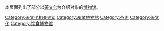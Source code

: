 本页面列出了部分以[[茶文化|茶文化]]为介绍对象的[[博物馆|博物馆]]。
[[Category:茶文化相关建筑|Category:茶文化相关建筑]]
[[Category:產業博物館|Category:產業博物館]]
[[Category:茶史|Category:茶史]]
[[Category:茶文化|Category:茶文化]]
[[Category:饮食博物馆|Category:饮食博物馆]]

{{Commonscat|Category:Tea museums}}